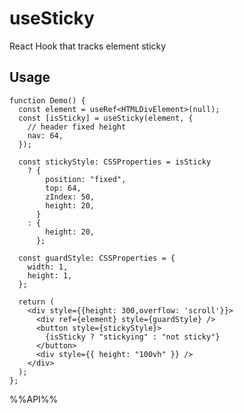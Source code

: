 # useSticky

React Hook that tracks element sticky


## Usage

```tsx live
function Demo() {
  const element = useRef<HTMLDivElement>(null);
  const [isSticky] = useSticky(element, {
    // header fixed height
    nav: 64,
  });

  const stickyStyle: CSSProperties = isSticky
    ? {
        position: "fixed",
        top: 64,
        zIndex: 50,
        height: 20,
      }
    : {
        height: 20,
      };

  const guardStyle: CSSProperties = {
    width: 1,
    height: 1,
  };

  return (
    <div style={{height: 300,overflow: 'scroll'}}>
      <div ref={element} style={guardStyle} />
      <button style={stickyStyle}>
        {isSticky ? "stickying" : "not sticky"}
      </button>
      <div style={{ height: "100vh" }} />
    </div>
  );
};
```

%%API%%